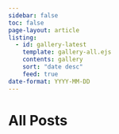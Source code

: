 ```yaml
---
sidebar: false
toc: false
page-layout: article
listing:
  - id: gallery-latest
    template: gallery-all.ejs
    contents: gallery
    sort: "date desc"
    feed: true
date-format: YYYY-MM-DD
---
```


# All Posts

::: {#gallery-latest}
:::
